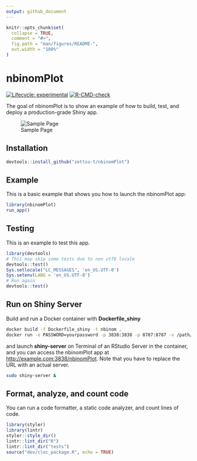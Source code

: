 ---
output: github_document
---

<!-- README.md is generated from README.Rmd. Please edit that file -->

```{r, include = FALSE}
knitr::opts_chunk$set(
  collapse = TRUE,
  comment = "#>",
  fig.path = "man/figures/README-",
  out.width = "100%"
)
```

# nbinomPlot

<!-- badges: start -->
[![Lifecycle: experimental](https://img.shields.io/badge/lifecycle-experimental-orange.svg)](https://lifecycle.r-lib.org/articles/stages.html#experimental)
[![R-CMD-check](https://github.com/zettsu-t/nbinomPlot/workflows/R-CMD-check/badge.svg)](https://github.com/zettsu-t/nbinomPlot/actions)
<!-- badges: end -->

The goal of nbinomPlot is to show an example of how to build, test, and deploy a production-grade Shiny app.

![Sample Page](man/images/initital_screen.png)

## Installation

``` r
devtools::install_github("zettsu-t/nbinomPlot")
```

## Example

This is a basic example that shows you how to launch the nbinomPlot app:

```{r example, echo = TRUE, eval = FALSE}
library(nbinomPlot)
run_app()
```

## Testing

This is an example to test this app.

```{r testing, echo = TRUE, eval = FALSE}
library(devtools)
# This may skip some tests due to non utf8 locale
devtools::test()
Sys.setlocale("LC_MESSAGES", 'en_US.UTF-8')
Sys.setenv(LANG = 'en_US.UTF-8')
# Run again
devtools::test()
```

## Run on Shiny Server

Build and run a Docker container with **Dockerfile_shiny**

```{bash build, echo = TRUE, eval = FALSE}
docker build -f Dockerfile_shiny -t nbinom .
docker run -e PASSWORD=yourpassword -p 3838:3838 -p 8787:8787 -v /path/to/nbinomPlot:/home/rstudio/work -d nbinom
```

and launch **shiny-server** on Terminal of an RStudio Server in the container, and you can access the nbinomPlot app at [http://example.com:3838/nbinomPlot](http://example.com:3838/nbinomPlot). Note that you have to replace the URL with an actual server.

``` bash
sudo shiny-server &
```

## Format, analyze, and count code

You can run a code formatter, a static code analyzer, and count lines of code.

```{r analyze, echo = TRUE, eval = FALSE}
library(styler)
library(lintr)
styler::style_dir()
lintr::lint_dir("R")
lintr::lint_dir("tests")
source("dev/cloc_package.R", echo = TRUE)
```
